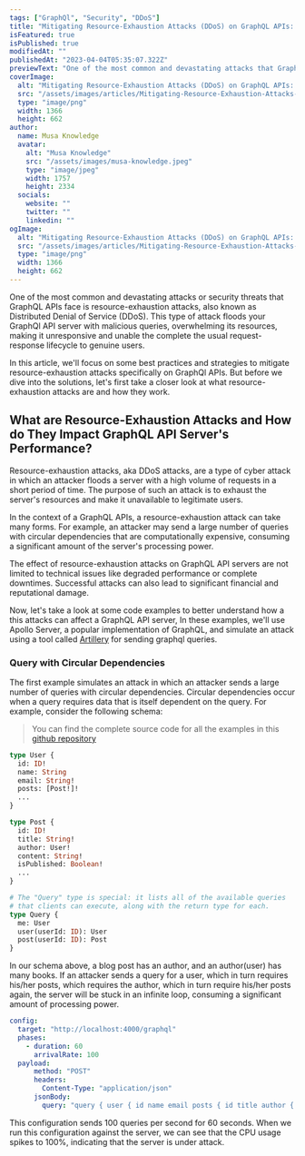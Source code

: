 ```yaml
---
tags: ["GraphQl", "Security", "DDoS"]
title: "Mitigating Resource-Exhaustion Attacks (DDoS) on GraphQL APIs: Best Practices and Strategies"
isFeatured: true
isPublished: true
modifiedAt: ""
publishedAt: "2023-04-04T05:35:07.322Z"
previewText: "One of the most common and devastating attacks that GraphQL APIs can face is the resource-exhaustion attacks, also known as Distributed Denial of Service (DDoS). This type of attack floods the API server with malicious requests, overwhelming its resources and making it unavailable to legitimate users"
coverImage:
  alt: "Mitigating Resource-Exhaustion Attacks (DDoS) on GraphQL APIs: Best Practices and Strategies"
  src: "/assets/images/articles/Mitigating-Resource-Exhaustion-Attacks-(DDoS)-on-GraphQL-APIs-Best-Practices-and-Strategies.png"
  type: "image/png"
  width: 1366
  height: 662
author:
  name: Musa Knowledge
  avatar:
    alt: "Musa Knowledge"
    src: "/assets/images/musa-knowledge.jpeg"
    type: "image/jpeg"
    width: 1757
    height: 2334
  socials:
    website: ""
    twitter: ""
    linkedin: ""
ogImage:
  alt: "Mitigating Resource-Exhaustion Attacks (DDoS) on GraphQL APIs: Best Practices and Strategies"
  src: "/assets/images/articles/Mitigating-Resource-Exhaustion-Attacks-(DDoS)-on-GraphQL-APIs-Best-Practices-and-Strategies.png"
  type: "image/png"
  width: 1366
  height: 662
---
```


One of the most common and devastating attacks or security threats that GraphQL APIs face is resource-exhaustion attacks, also known as Distributed Denial of Service (DDoS). This type of attack floods your GraphQl API server with malicious queries, overwhelming its resources, making it unresponsive and unable the complete the usual request-response lifecycle to genuine users.

In this article, we'll focus on some best practices and strategies to mitigate resource-exhaustion attacks specifically on GraphQl APIs. But before we dive into the solutions, let's first take a closer look at what resource-exhaustion attacks are and how they work.

## What are Resource-Exhaustion Attacks and How do They Impact GraphQL API Server's Performance?

Resource-exhaustion attacks, aka DDoS attacks, are a type of cyber attack in which an attacker floods a server with a high volume of requests in a short period of time. The purpose of such an attack is to exhaust the server's resources and make it unavailable to legitimate users.

In the context of a GraphQL APIs, a resource-exhaustion attack can take many forms. For example, an attacker may send a large number of queries with circular dependencies that are computationally expensive, consuming a significant amount of the server's processing power.

The effect of resource-exhaustion attacks on GraphQL API servers are not limited to technical issues like degraded performance or complete downtimes. Successful attacks can also lead to significant financial and reputational damage.

Now, let's take a look at some code examples to better understand how a this attacks can affect a GraphQL API server, In these examples, we'll use Apollo Server, a popular implementation of GraphQL, and simulate an attack using a tool called [Artillery](https://www.artillery.io/) for sending graphql queries.

### Query with Circular Dependencies

The first example simulates an attack in which an attacker sends a large number of queries with circular dependencies. Circular dependencies occur when a query requires data that is itself dependent on the query. For example, consider the following schema:

> You can find the complete source code for all the examples in this [github repository](https://github.com/huboh/graphql-resource-exhaustion-attack)

```graphql:schema.graphql showLineNumbers
type User {
  id: ID!
  name: String
  email: String!
  posts: [Post!]!
  ...
}

type Post {
  id: ID!
  title: String!
  author: User!
  content: String!
  isPublished: Boolean!
  ...
}

# The "Query" type is special: it lists all of the available queries
# that clients can execute, along with the return type for each.
type Query {
  me: User
  user(userId: ID): User
  post(userId: ID): Post
}
```

In our schema above, a blog post has an author, and an author(user) has many books. If an attacker sends a query for a user, which in turn requires his/her posts, which requires the author, which in turn require his/her posts again, the server will be stuck in an infinite loop, consuming a significant amount of processing power.

```yaml:query.yaml showLineNumbers
config:
  target: "http://localhost:4000/graphql"
  phases:
    - duration: 60
      arrivalRate: 100
  payload:
      method: "POST"
      headers:
        Content-Type: "application/json"
      jsonBody:
        query: "query { user { id name email posts { id title author { id name email posts { id title author { id name email posts { id title author { id name } } } } } } } }"
```

This configuration sends 100 queries per second for 60 seconds. When we run this configuration against the server, we can see that the CPU usage spikes to 100%, indicating that the server is under attack.
